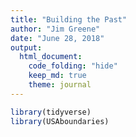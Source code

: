 ```yaml
---
title: "Building the Past"
author: "Jim Greene"
date: "June 28, 2018"
output:
  html_document:
    code_folding: "hide"
    keep_md: true
    theme: journal
---
```


```r
library(tidyverse)
library(USAboundaries)

```

